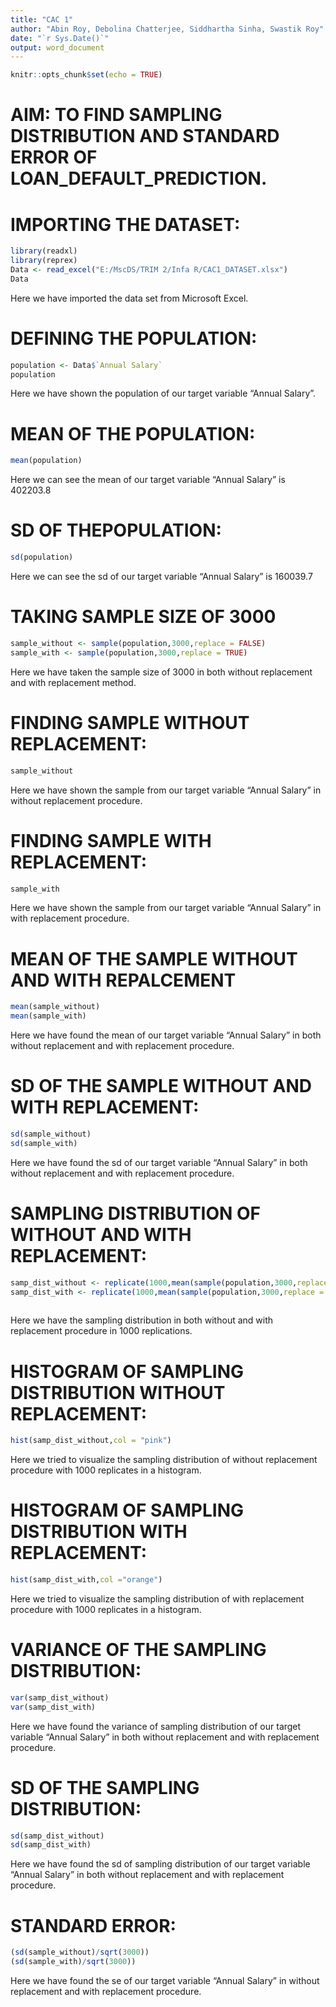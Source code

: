 ```yaml
---
title: "CAC 1"
author: "Abin Roy, Debolina Chatterjee, Siddhartha Sinha, Swastik Roy"
date: "`r Sys.Date()`"
output: word_document
---
```


```r
knitr::opts_chunk$set(echo = TRUE)
``` 

# AIM: TO FIND SAMPLING DISTRIBUTION AND STANDARD ERROR OF LOAN_DEFAULT_PREDICTION.

# IMPORTING THE DATASET:
```r
library(readxl)
library(reprex)
Data <- read_excel("E:/MscDS/TRIM 2/Infa R/CAC1_DATASET.xlsx")
Data
```
Here we have imported the data set from Microsoft Excel.


# DEFINING THE POPULATION:
```r
population <- Data$`Annual Salary`
population
```
Here we have shown the population of our target variable "Annual Salary".


# MEAN OF THE POPULATION:
```r
mean(population)
```
Here we can see the mean of our target variable "Annual Salary" is 402203.8


# SD OF THEPOPULATION:
```r
sd(population)
```
Here we can see the sd of our target variable "Annual Salary" is 160039.7


# TAKING SAMPLE SIZE OF 3000
```r
sample_without <- sample(population,3000,replace = FALSE)
sample_with <- sample(population,3000,replace = TRUE)
```
Here we have taken the sample size of 3000 in both without replacement and with replacement method. 

# FINDING SAMPLE WITHOUT REPLACEMENT:
```r
sample_without
```
Here we have shown the sample from our target variable "Annual Salary" in without replacement procedure.

# FINDING SAMPLE WITH REPLACEMENT:
```r
sample_with
```
Here we have shown the sample from our target variable "Annual Salary" in with replacement procedure.

# MEAN OF THE SAMPLE WITHOUT AND WITH REPALCEMENT
```r
mean(sample_without)
mean(sample_with)
```
Here we have found the mean of our target variable "Annual Salary" in both without replacement and with replacement procedure.

# SD OF THE SAMPLE WITHOUT AND WITH REPLACEMENT:
```r
sd(sample_without)
sd(sample_with)
```
Here we have found the sd of our target variable "Annual Salary" in both without replacement and with replacement procedure.

# SAMPLING DISTRIBUTION OF WITHOUT AND WITH REPLACEMENT:
```r
samp_dist_without <- replicate(1000,mean(sample(population,3000,replace = FALSE)))
samp_dist_with <- replicate(1000,mean(sample(population,3000,replace = TRUE)))
                               
```
Here we have the sampling distribution in both without and with replacement procedure in 1000 replications.

# HISTOGRAM OF SAMPLING DISTRIBUTION WITHOUT REPLACEMENT:
```r
hist(samp_dist_without,col = "pink")
```
Here we tried to visualize the sampling distribution of without replacement procedure with 1000 replicates in a histogram.

# HISTOGRAM OF SAMPLING DISTRIBUTION WITH REPLACEMENT:
```r
hist(samp_dist_with,col ="orange")
```
Here we tried to visualize the sampling distribution of with replacement procedure with 1000 replicates in a histogram.

# VARIANCE OF THE SAMPLING DISTRIBUTION:
```r
var(samp_dist_without)
var(samp_dist_with)
```
Here we have found the variance of sampling distribution of our target variable "Annual Salary" in both without replacement and with replacement procedure.

# SD OF THE SAMPLING DISTRIBUTION:
```r
sd(samp_dist_without)
sd(samp_dist_with)
```
Here we have found the sd of sampling distribution of our target variable "Annual Salary" in both without replacement and with replacement procedure.

# STANDARD ERROR:
```r
(sd(sample_without)/sqrt(3000))
(sd(sample_with)/sqrt(3000))
```
Here we have found the se of our target variable "Annual Salary" in without replacement and with replacement procedure.